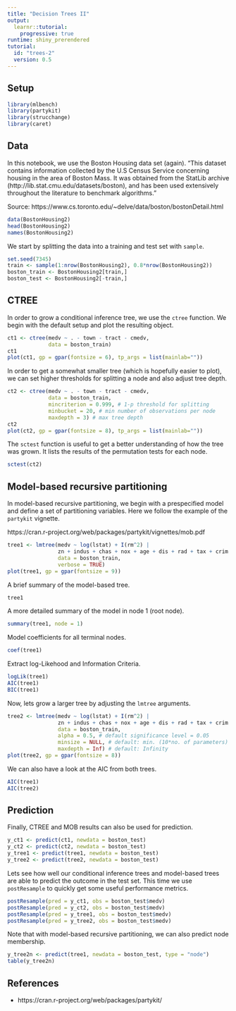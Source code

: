 ```yaml
---
title: "Decision Trees II"
output: 
  learnr::tutorial:
    progressive: true
runtime: shiny_prerendered
tutorial:
  id: "trees-2"
  version: 0.5
---
```


## Setup

```r
library(mlbench)
library(partykit)
library(strucchange)
library(caret)
```

## Data

In this notebook, we use the Boston Housing data set (again). "This dataset contains information collected by the U.S Census Service concerning housing in the area of Boston Mass. It was obtained from the StatLib archive (http://lib.stat.cmu.edu/datasets/boston), and has been used extensively throughout the literature to benchmark algorithms."

Source: https://www.cs.toronto.edu/~delve/data/boston/bostonDetail.html

```r
data(BostonHousing2)
head(BostonHousing2)
names(BostonHousing2)
```

We start by splitting the data into a training and test set with `sample`.

```r
set.seed(7345)
train <- sample(1:nrow(BostonHousing2), 0.8*nrow(BostonHousing2))
boston_train <- BostonHousing2[train,]
boston_test <- BostonHousing2[-train,]
```

## CTREE

In order to grow a conditional inference tree, we use the `ctree` function. We begin with the default setup and plot the resulting object.

```r
ct1 <- ctree(medv ~ . - town - tract - cmedv,
             data = boston_train)
ct1
plot(ct1, gp = gpar(fontsize = 6), tp_args = list(mainlab=""))
```

In order to get a somewhat smaller tree (which is hopefully easier to plot), we can set higher thresholds for splitting a node and also adjust tree depth. 

```r
ct2 <- ctree(medv ~ . - town - tract - cmedv,
             data = boston_train, 
             mincriterion = 0.999, # 1-p threshold for splitting 
             minbucket = 20, # min number of observations per node 
             maxdepth = 3) # max tree depth
ct2
plot(ct2, gp = gpar(fontsize = 8), tp_args = list(mainlab=""))
```

The `sctest` function is useful to get a better understanding of how the tree was grown. It lists the results of the permutation tests for each node.

```r
sctest(ct2)
```

## Model-based recursive partitioning

In model-based recursive partitioning, we begin with a prespecified model and define a set of partitioning variables. Here we follow the example of the `partykit` vignette.

https://cran.r-project.org/web/packages/partykit/vignettes/mob.pdf

```r
tree1 <- lmtree(medv ~ log(lstat) + I(rm^2) | 
                zn + indus + chas + nox + age + dis + rad + tax + crim + b + ptratio, 
                data = boston_train, 
                verbose = TRUE)
plot(tree1, gp = gpar(fontsize = 9))
```

A brief summary of the model-based tree.

```r
tree1
```

A more detailed summary of the model in node 1 (root node).

```r
summary(tree1, node = 1)
```

Model coefficients for all terminal nodes.

```r
coef(tree1) 
```

Extract log-Likehood and Information Criteria.

```r
logLik(tree1)
AIC(tree1)
BIC(tree1)
```

Now, lets grow a larger tree by adjusting the `lmtree` arguments.

```r
tree2 <- lmtree(medv ~ log(lstat) + I(rm^2) | 
                zn + indus + chas + nox + age + dis + rad + tax + crim + b + ptratio, 
                data = boston_train,
                alpha = 0.5, # default significance level = 0.05
                minsize = NULL, # default: min. (10*no. of parameters) observations per node
                maxdepth = Inf) # default: Infinity
plot(tree2, gp = gpar(fontsize = 8))
```

We can also have a look at the AIC from both trees.

```r
AIC(tree1)
AIC(tree2)
```

## Prediction

Finally, CTREE and MOB results can also be used for prediction.

```r
y_ct1 <- predict(ct1, newdata = boston_test)
y_ct2 <- predict(ct2, newdata = boston_test)
y_tree1 <- predict(tree1, newdata = boston_test)
y_tree2 <- predict(tree2, newdata = boston_test)
```

Lets see how well our conditional inference trees and model-based trees are able to predict the outcome in the test set. This time we use `postResample` to quickly get some useful performance metrics.

```r
postResample(pred = y_ct1, obs = boston_test$medv)
postResample(pred = y_ct2, obs = boston_test$medv)
postResample(pred = y_tree1, obs = boston_test$medv)
postResample(pred = y_tree2, obs = boston_test$medv)
```

Note that with model-based recursive partitioning, we can also predict node membership.

```r
y_tree2n <- predict(tree1, newdata = boston_test, type = "node")
table(y_tree2n)
```

## References

* https://cran.r-project.org/web/packages/partykit/